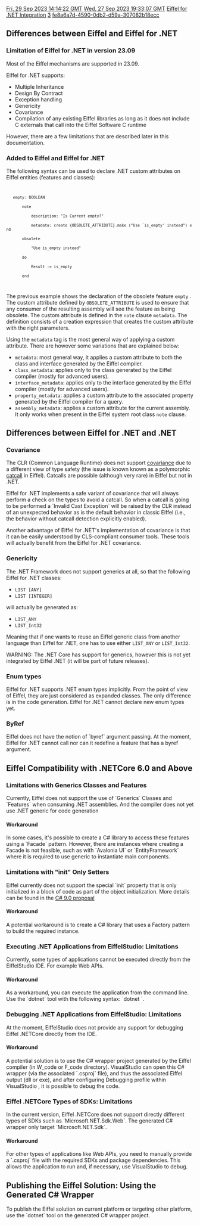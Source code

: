[[Property:modification_date|Fri, 29 Sep 2023 14:14:22 GMT]]
[[Property:publication_date|Wed, 27 Sep 2023 19:33:07 GMT]]
[[Property:title|Eiffel for .NET Integration]]
[[Property:weight|3]]
[[Property:uuid|fe8a6a7d-4590-0db2-d59a-307082b18ecc]]
==Differences between Eiffel and Eiffel for .NET==

===Limitation of Eiffel for .NET in version 23.09===

Most of the Eiffel mechanisms are supported in 23.09. 

Eiffel for .NET supports:
* Multiple Inheritance
* Design By Contract
* Exception handling
* Genericity
* Covariance
* Compilation of any existing Eiffel libraries as long as it does not include C externals that call into the Eiffel Software C runtime

However, there are a few limitations that are described later in this documentation.

===Added to Eiffel and Eiffel for .NET===

The following syntax can be used to declare .NET custom attributes on Eiffel entities (features and classes):
<code>
    empty: BOOLEAN
        note
            description: "Is Current empty?"
            metadata: create {OBSOLETE_ATTRIBUTE}.make ("Use `is_empty' instead") end
        obsolete
            "Use is_empty instead"
        do
            Result := is_empty
        end
</code>

The previous example shows the declaration of the obsolete feature <code> empty </code> . The custom attribute defined by <code>OBSOLETE_ATTRIBUTE</code> is used to ensure that any consumer of the resulting assembly will see the feature as being obsolete. The custom attribute is defined in the <code>note</code> clause <code>metadata</code>. The definition consists of a creation expression that creates the custom attribute with the right parameters. 

Using the <code>metadata</code> tag is the most general way of applying a custom attribute. There are however some variations that are explained below:
*<code>metadata</code>: most general way, it applies a custom attribute to both the class and interface generated by the Eiffel compiler.
*<code>class_metadata</code>: applies only to the class generated by the Eiffel compiler (mostly for advanced users).
*<code>interface_metadata</code>: applies only to the interface generated by the Eiffel compiler (mostly for advanced users).
*<code>property_metadata</code>: applies a custom attribute to the associated property generated by the Eiffel compiler for a query.
*<code>assembly_metadata</code>: applies a custom attribute for the current assembly. It only works when present in the Eiffel system root class <code>note</code> clause.

==Differences between Eiffel for .NET and .NET==

===Covariance===

The CLR (Common Language Runtime) does not support [[ET: Inheritance#Covariance and anchored declarations|covariance]] due to a different view of type safety (the issue is known known as a polymorphic [[ET: Inheritance#Catcalls|catcall]] in Eiffel). Catcalls are possible (although very rare) in Eiffel but not in .NET.

Eiffel for .NET implements a safe variant of covariance that will always perform a check on the types to avoid a catcall. So when a catcall is going to be performed a `Invalid Cast Exception` will be raised by the CLR instead of an unexpected behavior as is the default behavior in classic Eiffel (i.e., the behavior without catcall detection explicitly enabled). 

Another advantage of Eiffel for .NET's implementation of covariance is that it can be easily understood by CLS-compliant consumer tools. These tools will actually benefit from the Eiffel for .NET covariance. 

===Genericity===

The .NET Framework does not support generics at all, so that the following Eiffel for .NET classes:
*  <code>LIST [ANY]</code> 
*  <code>LIST [INTEGER]</code> 

will actually be generated as:
*  <code>LIST_ANY</code> 
*  <code>LIST_Int32</code> 

Meaning that if one wants to reuse an Eiffel generic class from another language than Eiffel for .NET, one has to use either <code>LIST_ANY</code> or <code>LIST_Int32</code>. 

WARNING: The .NET Core has support for generics, however this is not yet integrated by Eiffel .NET (it will be part of future releases).

===Enum types===

Eiffel for .NET supports .NET enum types implicitly. From the point of view of Eiffel, they are just considered as expanded classes. The only difference is in the code generation. Eiffel for .NET cannot declare new enum types yet. 

===ByRef===

Eiffel does not have the notion of `byref` argument passing. At the moment, Eiffel for .NET cannot call nor can it redefine a feature that has a byref argument. 

==Eiffel Compatibility with .NETCore 6.0 and Above ==

===Limitations with Generics Classes and Features===

Currently, Eiffel does not support the use of `Generics` Classes and `Features` when consuming .NET assemblies.
And the compiler does not yet use .NET generic for code generation

==== Workaround====

In some cases, it's possible to create a C# library to access these features using a `Facade` pattern. However, there are instances where creating a Facade is not feasible, such as with `Avalonia UI` or `EntityFramework` where it is required to use generic to instantiate main components.

===Limitations with "init" Only Setters===

Eiffel currently does not support the special `init` property that is only initialized in a block of code as part of the object initialization. More details can be found in the [https://learn.microsoft.com/en-us/dotnet/csharp/language-reference/proposals/csharp-9.0/init C# 9.0 proposal]

====Workaround====

A potential workaround is to create a C# library that uses a Factory pattern to build the required instance.

===Executing .NET Applications from EiffelStudio: Limitations===

Currently, some types of applications cannot be executed directly from the EiffelStudio IDE. For example Web APIs.

====Workaround====

As a workaround, you can execute the application from the command line. Use the `dotnet` tool with the following syntax: `dotnet <app_name>`.


===Debugging .NET Applications from EiffelStudio: Limitations===

At the moment, EiffelStudio does not provide any support for debugging Eiffel .NETCore directly from the IDE.

====Workaround====

A potential solution is to use the C# wrapper project generated by the Eiffel compiler (in W_code or F_code directory). VisualStudio can open this C# wrapper (via the associated `.csproj` file), and thus the associated Eiffel output (dll or exe), and after configuring Debugging profile within VisualStudio  , it is possible to debug the code.


===Eiffel .NETCore Types of SDKs: Limitations===

In the current version, Eiffel .NETCore does not support directly different types of SDKs such as `Microsoft.NET.Sdk.Web`. The generated C# wrapper only target `Microsoft.NET.Sdk`.

====Workaround====

For other types of applications like Web APIs, you need to manually provide a `.csproj` file with the required SDKs and package dependencies. This allows the application to run and, if necessary, use VisualStudio to debug.


==Publishing the Eiffel Solution: Using the Generated C# Wrapper==

To publish the Eiffel solution on current platform or targeting other platform, use the `dotnet` tool on the generated C# wrapper project.

